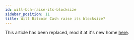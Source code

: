 ```yaml
---
id: will-bch-raise-its-blocksize
sidebar_position: 11
title: Will Bitcoin Cash raise its blocksize?
---
```



This article has been replaced, read it at it's new home [here](/faqs/BCH/what-is-the-maximum-bch-blocksize).
